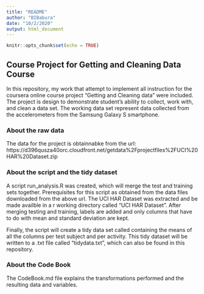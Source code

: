 ---
title: "README"
author: "BIBabura"
date: "10/2/2020"
output: html_document
---

```{r setup, include=FALSE}
knitr::opts_chunk$set(echo = TRUE)
```

## Course Project for Getting and Cleaning Data Course
In this repository, my work that attempt to implement all instruction for the coursera online course project "Getting and Cleaning data" were included. The project is design to demonstrate student's ability to collect, work with, and clean a data set. The working data set represent data collected from the accelerometers from the Samsung Galaxy S smartphone.

### About the raw data
The data for the project is obtainnabke from the url: https://d396qusza40orc.cloudfront.net/getdata%2Fprojectfiles%2FUCI%20HAR%20Dataset.zip


### About the script and the tidy dataset
A script run_analysis.R was created, which will merge the test and training sets together. Prerequisites for this script as obtained from the data files downloaded from the above url. The UCI HAR Dataset was extracted and be made availble in a r working directory called "UCI HAR Dataset". After merging testing and training, labels are added and only columns that have to do with mean and standard deviation are kept.

Finally, the script will create a tidy data set called containing the means of all the columns per test subject and per activity. This tidy dataset will be written to a .txt file called "tidydata.txt", which can also be found in this repository.

### About the Code Book
The CodeBook.md file explains the transformations performed and the resulting data and variables.
